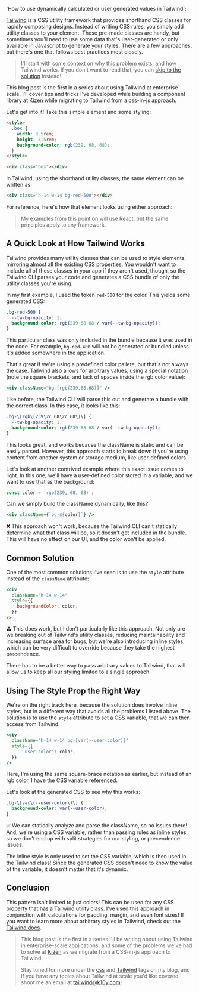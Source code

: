   'How to use dynamically calculated or user generated values in Tailwind';

[Tailwind](https://tailwindcss.com/) is a CSS utility framework that provides shorthand CSS classes for rapidly composing
designs. Instead of writing CSS rules, you simply add utility classes to your element. These pre-made classes are handy, but sometimes you'll need to use some data that's
user-generated or only available in Javascript to generate your styles. There are a few approaches, but there's one that follows best practices most closely.

> I'll start with some context on why this problem exists, and how Tailwind works. If you don't want to read
> that, you can [skip to the solution](#usingthestyleproptherightway) instead!

This blog post is the first in a series about using Tailwind at enterprise scale. I'll cover tips and tricks
I've developed while building a component library at [Kizen](https://keegan.codes/blog/beginning-a-new-chapter-of-my-career-with-kizen) while migrating to Tailwind from a css-in-js approach.

Let's get into it! Take this simple element and some styling:

```html
<style>
  .box {
    width: 3.5rem;
    height: 3.5rem;
    background-color: rgb(239, 68, 68);
  }
</style>

<div class="box"></div>
```

In Tailwind, using the shorthand utility classes, the same element can be written as:

```html
<div class="h-14 w-14 bg-red-500"></div>
```

For reference, here's how that element looks using either approach:

<div
  style={{
    width: '3.5rem',
    height: '3.5rem',
    backgroundColor: 'rgb(239, 68, 68)',
  }}
/>

> My examples from this point on will use React, but the same principles apply to any framework.

## A Quick Look at How Tailwind Works

Tailwind provides many utility classes that can be used to style elements, mirroring
almost all the existing CSS properties. You wouldn't want to include all of these classes in your
app if they aren't used, though, so the Tailwind CLI parses your code and generates a CSS
bundle of only the utility classes you're using.

In my first example, I used the token `red-500` for the color. This yields some generated CSS:

```css
.bg-red-500 {
  --tw-bg-opacity: 1;
  background-color: rgb(239 68 68 / var(--tw-bg-opacity));
}
```

This particular class was only included in the bundle because it was used in the code.
For example, `bg-red-400` will not be generated or bundled unless it's added somewhere in the application.

That's great if we're using a predefined color pallete, but that's not always the case. Tailwind also allows for arbitrary values, using a special notation
(note the square brackets, and lack of spaces inside the rgb color value):

```jsx
<div className="bg-[rgb(239,68,68)]" />
```

Like before, the Tailwind CLI will parse this out and generate a bundle with the correct class. In this case, it looks like this:

```css
.bg-\[rgb\(239\2c 68\2c 68\)\] {
  --tw-bg-opacity: 1;
  background-color: rgb(239 68 68 / var(--tw-bg-opacity));
}
```

This looks great, and works because the className is static and can be easily parsed. However, this approach starts to break down if you're using content from another
system or storage medium, like user-defined colors.

Let's look at another contrived example where this exact issue comes to light. In this one,
we'll have a user-defined color stored in a variable, and we want to use that as the background:

```javascript
const color = 'rgb(239, 68, 68)';
```

Can we simply build the className dynamically, like this?

```jsx
<div className={`bg-${color}`} />
```

❌ This approach won't work, because the Tailwind CLI can't statically determine what that class will be,
so it doesn't get included in the bundle. This will have no effect on our UI, and the color won't be applied.

## Common Solution

One of the most common solutions I've seen is to use the `style` attribute instead of the `className` attribute:

```jsx
<div
  className="h-14 w-14"
  style={{
    backgroundColor: color,
  }}
/>
```

⚠️ This does work, but I don't particularly like this approach. Not only are we breaking out of Tailwind's
utility classes, reducing maintainability and increasing surface area for bugs, but we're also
introducing inline styles, which can be very difficult to override because they take the highest precendence.

There has to be a better way to pass arbitrary values to Tailwind, that will allow us to keep all our styling limited to a single approach.

## Using The Style Prop the Right Way

We're on the right track here, because the solution does involve inline styles, but in a different way
that avoids all the problems I listed above. The solution is to use the `style` attribute to set a CSS
variable, that we can then access from Tailwind.

```jsx
<div
  className="h-14 w-14 bg-[var(--user-color)]"
  style={{
    '--user-color': color,
  }}
/>
```

Here, I'm using the same square-brace notation as earlier, but instead of an rgb color, I have the CSS variable referenced.

Let's look at the generated CSS to see why this works:

```css
.bg-\[var\(--user-color\)\] {
  background-color: var(--user-color);
}
```

✅ We can statically analyze and parse the className, so no issues there! And, we're using a CSS variable,
rather than passing rules as inline styles, so we don't end up with split strategies for our styling,
or precendence issues.

The inline style is only used to set the CSS variable, which is then used in the Tailwind class! Since the generated
CSS doesn't need to know the value of the variable, it doesn't matter that it's dynamic.

## Conclusion

This pattern isn't limited to just colors! This can be used for any CSS property that has a Tailwind utility class.
I've used this approach in conjunction with calculations for padding, margin, and even font sizes! If you want to learn
more about arbitrary styles in Tailwind, check out the [Tailwind docs](https://tailwindcss.com/docs/adding-custom-styles).

> This blog post is the first in a series I'll be writing about using Tailwind in enterprise-scale applications, and
> some of the problems we've had to solve at [Kizen](https://kizen.com) as we migrate from a CSS-in-js approach to Tailwind.
>
> Stay tuned for more under the [css](https://keegan.codes/blog/tag/css) and [Tailwind](https://keegan.codes/blog/tag/Tailwind) tags on my blog, and if you have any topics about Tailwind at scale you'd like covered, shoot me an email at [tailwind@k10y.com](mailto:tailwind@k10y.com)!
